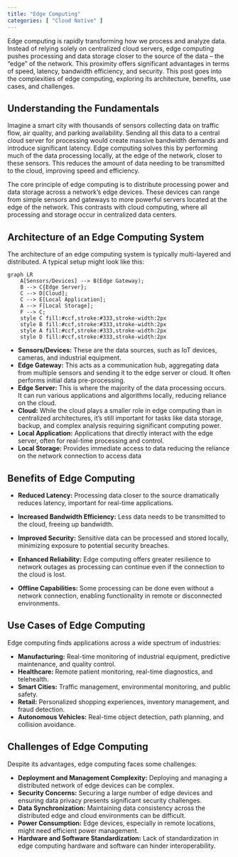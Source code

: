 ```yaml
---
title: "Edge Computing"
categories: [ "Cloud Native" ]
---
```


Edge computing is rapidly transforming how we process and analyze data. Instead of relying solely on centralized cloud servers, edge computing pushes processing and data storage closer to the source of the data – the "edge" of the network. This proximity offers significant advantages in terms of speed, latency, bandwidth efficiency, and security. This post goes into the complexities of edge computing, exploring its architecture, benefits, use cases, and challenges.

## Understanding the Fundamentals

Imagine a smart city with thousands of sensors collecting data on traffic flow, air quality, and parking availability. Sending all this data to a central cloud server for processing would create massive bandwidth demands and introduce significant latency. Edge computing solves this by performing much of the data processing locally, at the edge of the network, closer to these sensors. This reduces the amount of data needing to be transmitted to the cloud, improving speed and efficiency.

The core principle of edge computing is to distribute processing power and data storage across a network's edge devices. These devices can range from simple sensors and gateways to more powerful servers located at the edge of the network. This contrasts with cloud computing, where all processing and storage occur in centralized data centers.

## Architecture of an Edge Computing System

The architecture of an edge computing system is typically multi-layered and distributed. A typical setup might look like this:

```mermaid
graph LR
    A[Sensors/Devices] --> B(Edge Gateway);
    B --> C{Edge Server};
    C --> D[Cloud];
    C --> E[Local Application];
    A --> F[Local Storage];
    F --> C;
    style C fill:#ccf,stroke:#333,stroke-width:2px
    style B fill:#ccf,stroke:#333,stroke-width:2px
    style A fill:#ccf,stroke:#333,stroke-width:2px
    style D fill:#ccf,stroke:#333,stroke-width:2px
```

-   **Sensors/Devices:** These are the data sources, such as IoT devices, cameras, and industrial equipment.
-   **Edge Gateway:** This acts as a communication hub, aggregating data from multiple sensors and sending it to the edge server or cloud. It often performs initial data pre-processing.
-   **Edge Server:** This is where the majority of the data processing occurs. It can run various applications and algorithms locally, reducing reliance on the cloud.
-   **Cloud:** While the cloud plays a smaller role in edge computing than in centralized architectures, it's still important for tasks like data storage, backup, and complex analysis requiring significant computing power.
-   **Local Application:** Applications that directly interact with the edge server, often for real-time processing and control.
-   **Local Storage:** Provides immediate access to data reducing the reliance on the network connection to access data

## Benefits of Edge Computing

-   **Reduced Latency:** Processing data closer to the source dramatically reduces latency, important for real-time applications.
-   **Increased Bandwidth Efficiency:** Less data needs to be transmitted to the cloud, freeing up bandwidth.

-   **Improved Security:** Sensitive data can be processed and stored locally, minimizing exposure to potential security breaches.
-   **Enhanced Reliability:** Edge computing offers greater resilience to network outages as processing can continue even if the connection to the cloud is lost.
-   **Offline Capabilities:** Some processing can be done even without a network connection, enabling functionality in remote or disconnected environments.

## Use Cases of Edge Computing

Edge computing finds applications across a wide spectrum of industries:

-   **Manufacturing:** Real-time monitoring of industrial equipment, predictive maintenance, and quality control.
-   **Healthcare:** Remote patient monitoring, real-time diagnostics, and telehealth.
-   **Smart Cities:** Traffic management, environmental monitoring, and public safety.
-   **Retail:** Personalized shopping experiences, inventory management, and fraud detection.
-   **Autonomous Vehicles:** Real-time object detection, path planning, and collision avoidance.

## Challenges of Edge Computing

Despite its advantages, edge computing faces some challenges:

-   **Deployment and Management Complexity:** Deploying and managing a distributed network of edge devices can be complex.
-   **Security Concerns:** Securing a large number of edge devices and ensuring data privacy presents significant security challenges.
-   **Data Synchronization:** Maintaining data consistency across the distributed edge and cloud environments can be difficult.
-   **Power Consumption:** Edge devices, especially in remote locations, might need efficient power management.
-   **Hardware and Software Standardization:** Lack of standardization in edge computing hardware and software can hinder interoperability.